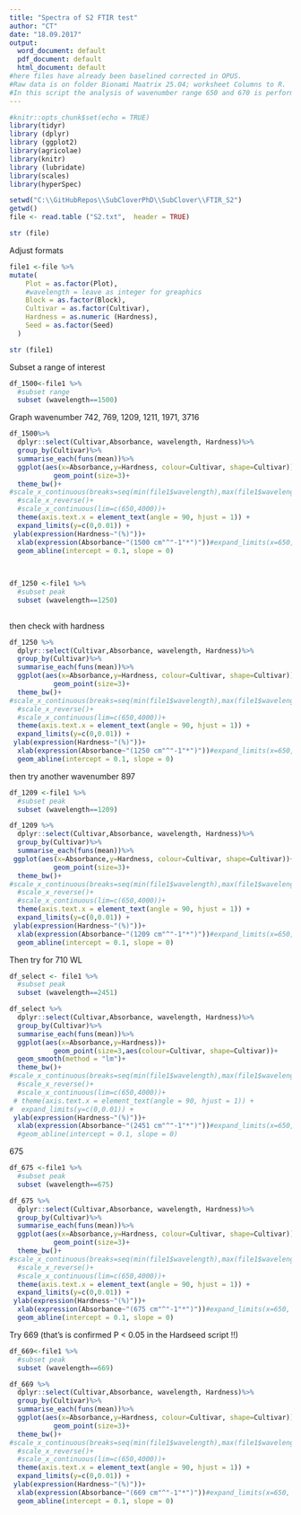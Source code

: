 ```yaml
---
title: "Spectra of S2 FTIR test"
author: "CT"
date: "18.09.2017"
output: 
  word_document: default
  pdf_document: default
  html_document: default
#here files have already been baselined corrected in OPUS. 
#Raw data is on folder Bionami Maatrix 25.04; worksheet Columns to R.
#In this script the analysis of wavenumber range 650 and 670 is performed. find peaks in this region   
---
```



```r
#knitr::opts_chunk$set(echo = TRUE)
library(tidyr)
library (dplyr)
library (ggplot2)
library(agricolae)
library(knitr)
library (lubridate)
library(scales)
library(hyperSpec)

```


```r
setwd("C:\\GitHubRepos\\SubCloverPhD\\SubClover\\FTIR_S2")
getwd()
file <- read.table ("S2.txt",  header = TRUE)

str (file)

```
Adjust formats 

```r

file1 <-file %>%
mutate(
    Plot = as.factor(Plot),
    #wavelength = leave as integer for greaphics 
    Block = as.factor(Block),
    Cultivar = as.factor(Cultivar),
    Hardness = as.numeric (Hardness),
    Seed = as.factor(Seed)
  )  

str (file1)


```
Subset a range of interest


```r

df_1500<-file1 %>%
  #subset range 
  subset (wavelength==1500)

```


Graph wavenumber 742, 769, 1209, 1211, 1971, 3716


```r

df_1500%>%
  dplyr::select(Cultivar,Absorbance, wavelength, Hardness)%>%
  group_by(Cultivar)%>%
  summarise_each(funs(mean))%>%
  ggplot(aes(x=Absorbance,y=Hardness, colour=Cultivar, shape=Cultivar))+
           geom_point(size=3)+
  theme_bw()+
#scale_x_continuous(breaks=seq(min(file1$wavelength),max(file1$wavelength),10))+
  #scale_x_reverse()+
  #scale_x_continuous(lim=c(650,4000))+
  theme(axis.text.x = element_text(angle = 90, hjust = 1)) +
  expand_limits(y=c(0,0.01)) +
 ylab(expression(Hardness~"(%)"))+
  xlab(expression(Absorbance~"(1500 cm"^"-1"*")"))#expand_limits(x=650, 4000)+
  geom_abline(intercept = 0.1, slope = 0)
  
  


```
  

```r

df_1250 <-file1 %>%
  #subset peak
  subset (wavelength==1250)
  

```

then check with hardness 

```r
df_1250 %>%
  dplyr::select(Cultivar,Absorbance, wavelength, Hardness)%>%
  group_by(Cultivar)%>%
  summarise_each(funs(mean))%>%
  ggplot(aes(x=Absorbance,y=Hardness, colour=Cultivar, shape=Cultivar))+
           geom_point(size=3)+
  theme_bw()+
#scale_x_continuous(breaks=seq(min(file1$wavelength),max(file1$wavelength),10))+
  #scale_x_reverse()+
  #scale_x_continuous(lim=c(650,4000))+
  theme(axis.text.x = element_text(angle = 90, hjust = 1)) +
  expand_limits(y=c(0,0.01)) +
 ylab(expression(Hardness~"(%)"))+
  xlab(expression(Absorbance~"(1250 cm"^"-1"*")"))#expand_limits(x=650, 4000)+
  geom_abline(intercept = 0.1, slope = 0)

```

then try another wavenumber 897

```r

df_1209 <-file1 %>%
  #subset peak
  subset (wavelength==1209)

```



```r

df_1209 %>%
  dplyr::select(Cultivar,Absorbance, wavelength, Hardness)%>%
  group_by(Cultivar)%>%
  summarise_each(funs(mean))%>%
 ggplot(aes(x=Absorbance,y=Hardness, colour=Cultivar, shape=Cultivar))+
           geom_point(size=3)+
  theme_bw()+
#scale_x_continuous(breaks=seq(min(file1$wavelength),max(file1$wavelength),10))+
  #scale_x_reverse()+
  #scale_x_continuous(lim=c(650,4000))+
  theme(axis.text.x = element_text(angle = 90, hjust = 1)) +
  expand_limits(y=c(0,0.01)) +
 ylab(expression(Hardness~"(%)"))+
  xlab(expression(Absorbance~"(1209 cm"^"-1"*")"))#expand_limits(x=650, 4000)+
  geom_abline(intercept = 0.1, slope = 0)
```

Then try for 710 WL 

```r
df_select <- file1 %>%
  #subset peak
  subset (wavelength==2451)


```



```r
df_select %>%
  dplyr::select(Cultivar,Absorbance, wavelength, Hardness)%>%
  group_by(Cultivar)%>%
  summarise_each(funs(mean))%>%
  ggplot(aes(x=Absorbance,y=Hardness))+
           geom_point(size=3,aes(colour=Cultivar, shape=Cultivar))+
  geom_smooth(method = "lm")+
  theme_bw()+
#scale_x_continuous(breaks=seq(min(file1$wavelength),max(file1$wavelength),10))+
  #scale_x_reverse()+
  #scale_x_continuous(lim=c(650,4000))+
 # theme(axis.text.x = element_text(angle = 90, hjust = 1)) +
#  expand_limits(y=c(0,0.01)) +
 ylab(expression(Hardness~"(%)"))+
  xlab(expression(Absorbance~"(2451 cm"^"-1"*")"))#expand_limits(x=650, 4000)+
  #geom_abline(intercept = 0.1, slope = 0)

```


675

```r
df_675 <-file1 %>%
  #subset peak
  subset (wavelength==675)

```



```r
df_675 %>%
  dplyr::select(Cultivar,Absorbance, wavelength, Hardness)%>%
  group_by(Cultivar)%>%
  summarise_each(funs(mean))%>%
  ggplot(aes(x=Absorbance,y=Hardness, colour=Cultivar, shape=Cultivar))+
           geom_point(size=3)+
  theme_bw()+
#scale_x_continuous(breaks=seq(min(file1$wavelength),max(file1$wavelength),10))+
  #scale_x_reverse()+
  #scale_x_continuous(lim=c(650,4000))+
  theme(axis.text.x = element_text(angle = 90, hjust = 1)) +
  expand_limits(y=c(0,0.01)) +
 ylab(expression(Hardness~"(%)"))+
  xlab(expression(Absorbance~"(675 cm"^"-1"*")"))#expand_limits(x=650, 4000)+
  geom_abline(intercept = 0.1, slope = 0)

```





Try 669 (that's is confirmed P < 0.05 in the Hardseed script !!)

```r

df_669<-file1 %>%
  #subset peak
  subset (wavelength==669)

```



```r

df_669 %>%
  dplyr::select(Cultivar,Absorbance, wavelength, Hardness)%>%
  group_by(Cultivar)%>%
  summarise_each(funs(mean))%>%
  ggplot(aes(x=Absorbance,y=Hardness, colour=Cultivar, shape=Cultivar))+
           geom_point(size=3)+
  theme_bw()+
#scale_x_continuous(breaks=seq(min(file1$wavelength),max(file1$wavelength),10))+
  #scale_x_reverse()+
  #scale_x_continuous(lim=c(650,4000))+
  theme(axis.text.x = element_text(angle = 90, hjust = 1)) +
  expand_limits(y=c(0,0.01)) +
 ylab(expression(Hardness~"(%)"))+
  xlab(expression(Absorbance~"(669 cm"^"-1"*")"))#expand_limits(x=650, 4000)+
  geom_abline(intercept = 0.1, slope = 0)


```

